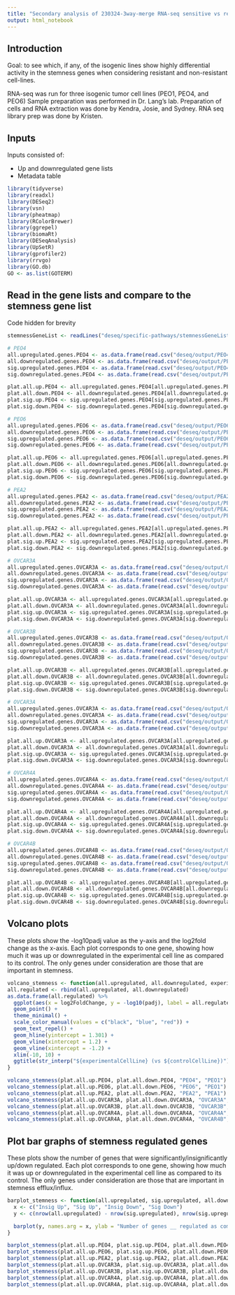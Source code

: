 ```yaml
---
title: "Secondary analysis of 230324-3way-merge RNA-seq sensitive vs resistant cell lines in isolines PEO, PEA, OVCAR3, OVCAR4"
output: html_notebook
---
```


## Introduction  

Goal: to see which, if any, of the isogenic lines show highly differential activity in the stemness genes when considering resistant and non-resistant cell-lines.

RNA-seq was run for three isogenic tumor cell lines (PEO1, PEO4, and PEO6)
Sample preparation was performed in Dr. Lang's lab. Preparation of cells and RNA extraction was done by Kendra, Josie, and Sydney.
RNA seq library prep was done by Kristen.


## Inputs

Inputs consisted of:  

 * Up and downregulated gene lists
 * Metadata table

```r
library(tidyverse)
library(readxl)
library(DESeq2)
library(vsn)
library(pheatmap)
library(RColorBrewer)
library(ggrepel)
library(biomaRt)
library(DESeqAnalysis)
library(UpSetR)
library(gprofiler2)
library(rrvgo)
library(GO.db)
GO <- as.list(GOTERM)
```


## Read in the gene lists and compare to the stemness gene list

Code hidden for brevity

```r
stemnessGeneList <- readLines("deseq/specific-pathways/stemnessGeneList.txt")

# PEO4
all.upregulated.genes.PEO4 <- as.data.frame(read.csv("deseq/output/PEO4_vs_PEO1_all_upregulated_genes.csv", sep = ",", header = TRUE))
all.downregulated.genes.PEO4 <- as.data.frame(read.csv("deseq/output/PEO4_vs_PEO1_all_downregulated_genes.csv", sep = ",", header = TRUE))
sig.upregulated.genes.PEO4 <- as.data.frame(read.csv("deseq/output/PEO4_vs_PEO1_significantly_upregulated_genes.csv", sep = ",", header = TRUE))
sig.downregulated.genes.PEO4 <- as.data.frame(read.csv("deseq/output/PEO4_vs_PEO1_significantly_downregulated_genes.csv", sep = ",", header = TRUE))

plat.all.up.PEO4 <- all.upregulated.genes.PEO4[all.upregulated.genes.PEO4[,1] %in% stemnessGeneList,]
plat.all.down.PEO4 <- all.downregulated.genes.PEO4[all.downregulated.genes.PEO4[,1] %in% stemnessGeneList,]
plat.sig.up.PEO4 <- sig.upregulated.genes.PEO4[sig.upregulated.genes.PEO4[,1] %in% stemnessGeneList,]
plat.sig.down.PEO4 <- sig.downregulated.genes.PEO4[sig.downregulated.genes.PEO4[,1] %in% stemnessGeneList,]

# PEO6
all.upregulated.genes.PEO6 <- as.data.frame(read.csv("deseq/output/PEO6_vs_PEO1_all_upregulated_genes.csv", sep = ",", header = TRUE))
all.downregulated.genes.PEO6 <- as.data.frame(read.csv("deseq/output/PEO6_vs_PEO1_all_downregulated_genes.csv", sep = ",", header = TRUE))
sig.upregulated.genes.PEO6 <- as.data.frame(read.csv("deseq/output/PEO6_vs_PEO1_significantly_upregulated_genes.csv", sep = ",", header = TRUE))
sig.downregulated.genes.PEO6 <- as.data.frame(read.csv("deseq/output/PEO6_vs_PEO1_significantly_downregulated_genes.csv", sep = ",", header = TRUE))

plat.all.up.PEO6 <- all.upregulated.genes.PEO6[all.upregulated.genes.PEO6[,1] %in% stemnessGeneList,]
plat.all.down.PEO6 <- all.downregulated.genes.PEO6[all.downregulated.genes.PEO6[,1] %in% stemnessGeneList,]
plat.sig.up.PEO6 <- sig.upregulated.genes.PEO6[sig.upregulated.genes.PEO6[,1] %in% stemnessGeneList,]
plat.sig.down.PEO6 <- sig.downregulated.genes.PEO6[sig.downregulated.genes.PEO6[,1] %in% stemnessGeneList,]

# PEA2
all.upregulated.genes.PEA2 <- as.data.frame(read.csv("deseq/output/PEA2_vs_PEA1_all_upregulated_genes.csv", sep = ",", header = TRUE))
all.downregulated.genes.PEA2 <- as.data.frame(read.csv("deseq/output/PEA2_vs_PEA1_all_downregulated_genes.csv", sep = ",", header = TRUE))
sig.upregulated.genes.PEA2 <- as.data.frame(read.csv("deseq/output/PEA2_vs_PEA1_significantly_upregulated_genes.csv", sep = ",", header = TRUE))
sig.downregulated.genes.PEA2 <- as.data.frame(read.csv("deseq/output/PEA2_vs_PEA1_significantly_downregulated_genes.csv", sep = ",", header = TRUE))

plat.all.up.PEA2 <- all.upregulated.genes.PEA2[all.upregulated.genes.PEA2[,1] %in% stemnessGeneList,]
plat.all.down.PEA2 <- all.downregulated.genes.PEA2[all.downregulated.genes.PEA2[,1] %in% stemnessGeneList,]
plat.sig.up.PEA2 <- sig.upregulated.genes.PEA2[sig.upregulated.genes.PEA2[,1] %in% stemnessGeneList,]
plat.sig.down.PEA2 <- sig.downregulated.genes.PEA2[sig.downregulated.genes.PEA2[,1] %in% stemnessGeneList,]

# OVCAR3A
all.upregulated.genes.OVCAR3A <- as.data.frame(read.csv("deseq/output/OVCAR3A_vs_OVCAR3_all_upregulated_genes.csv", sep = ",", header = TRUE))
all.downregulated.genes.OVCAR3A <- as.data.frame(read.csv("deseq/output/OVCAR3A_vs_OVCAR3_all_downregulated_genes.csv", sep = ",", header = TRUE))
sig.upregulated.genes.OVCAR3A <- as.data.frame(read.csv("deseq/output/OVCAR3A_vs_OVCAR3_significantly_upregulated_genes.csv", sep = ",", header = TRUE))
sig.downregulated.genes.OVCAR3A <- as.data.frame(read.csv("deseq/output/OVCAR3A_vs_OVCAR3_significantly_downregulated_genes.csv", sep = ",", header = TRUE))

plat.all.up.OVCAR3A <- all.upregulated.genes.OVCAR3A[all.upregulated.genes.OVCAR3A[,1] %in% stemnessGeneList,]
plat.all.down.OVCAR3A <- all.downregulated.genes.OVCAR3A[all.downregulated.genes.OVCAR3A[,1] %in% stemnessGeneList,]
plat.sig.up.OVCAR3A <- sig.upregulated.genes.OVCAR3A[sig.upregulated.genes.OVCAR3A[,1] %in% stemnessGeneList,]
plat.sig.down.OVCAR3A <- sig.downregulated.genes.OVCAR3A[sig.downregulated.genes.OVCAR3A[,1] %in% stemnessGeneList,]

# OVCAR3B
all.upregulated.genes.OVCAR3B <- as.data.frame(read.csv("deseq/output/OVCAR3B_vs_OVCAR3_all_upregulated_genes.csv", sep = ",", header = TRUE))
all.downregulated.genes.OVCAR3B <- as.data.frame(read.csv("deseq/output/OVCAR3B_vs_OVCAR3_all_downregulated_genes.csv", sep = ",", header = TRUE))
sig.upregulated.genes.OVCAR3B <- as.data.frame(read.csv("deseq/output/OVCAR3B_vs_OVCAR3_significantly_upregulated_genes.csv", sep = ",", header = TRUE))
sig.downregulated.genes.OVCAR3B <- as.data.frame(read.csv("deseq/output/OVCAR3B_vs_OVCAR3_significantly_downregulated_genes.csv", sep = ",", header = TRUE))

plat.all.up.OVCAR3B <- all.upregulated.genes.OVCAR3B[all.upregulated.genes.OVCAR3B[,1] %in% stemnessGeneList,]
plat.all.down.OVCAR3B <- all.downregulated.genes.OVCAR3B[all.downregulated.genes.OVCAR3B[,1] %in% stemnessGeneList,]
plat.sig.up.OVCAR3B <- sig.upregulated.genes.OVCAR3B[sig.upregulated.genes.OVCAR3B[,1] %in% stemnessGeneList,]
plat.sig.down.OVCAR3B <- sig.downregulated.genes.OVCAR3B[sig.downregulated.genes.OVCAR3B[,1] %in% stemnessGeneList,]

# OVCAR3A
all.upregulated.genes.OVCAR3A <- as.data.frame(read.csv("deseq/output/OVCAR3A_vs_OVCAR3_all_upregulated_genes.csv", sep = ",", header = TRUE))
all.downregulated.genes.OVCAR3A <- as.data.frame(read.csv("deseq/output/OVCAR3A_vs_OVCAR3_all_downregulated_genes.csv", sep = ",", header = TRUE))
sig.upregulated.genes.OVCAR3A <- as.data.frame(read.csv("deseq/output/OVCAR3A_vs_OVCAR3_significantly_upregulated_genes.csv", sep = ",", header = TRUE))
sig.downregulated.genes.OVCAR3A <- as.data.frame(read.csv("deseq/output/OVCAR3A_vs_OVCAR3_significantly_downregulated_genes.csv", sep = ",", header = TRUE))

plat.all.up.OVCAR3A <- all.upregulated.genes.OVCAR3A[all.upregulated.genes.OVCAR3A[,1] %in% stemnessGeneList,]
plat.all.down.OVCAR3A <- all.downregulated.genes.OVCAR3A[all.downregulated.genes.OVCAR3A[,1] %in% stemnessGeneList,]
plat.sig.up.OVCAR3A <- sig.upregulated.genes.OVCAR3A[sig.upregulated.genes.OVCAR3A[,1] %in% stemnessGeneList,]
plat.sig.down.OVCAR3A <- sig.downregulated.genes.OVCAR3A[sig.downregulated.genes.OVCAR3A[,1] %in% stemnessGeneList,]

# OVCAR4A
all.upregulated.genes.OVCAR4A <- as.data.frame(read.csv("deseq/output/OVCAR4A_vs_OVCAR4_all_upregulated_genes.csv", sep = ",", header = TRUE))
all.downregulated.genes.OVCAR4A <- as.data.frame(read.csv("deseq/output/OVCAR4A_vs_OVCAR4_all_downregulated_genes.csv", sep = ",", header = TRUE))
sig.upregulated.genes.OVCAR4A <- as.data.frame(read.csv("deseq/output/OVCAR4A_vs_OVCAR4_significantly_upregulated_genes.csv", sep = ",", header = TRUE))
sig.downregulated.genes.OVCAR4A <- as.data.frame(read.csv("deseq/output/OVCAR4A_vs_OVCAR4_significantly_downregulated_genes.csv", sep = ",", header = TRUE))

plat.all.up.OVCAR4A <- all.upregulated.genes.OVCAR4A[all.upregulated.genes.OVCAR4A[,1] %in% stemnessGeneList,]
plat.all.down.OVCAR4A <- all.downregulated.genes.OVCAR4A[all.downregulated.genes.OVCAR4A[,1] %in% stemnessGeneList,]
plat.sig.up.OVCAR4A <- sig.upregulated.genes.OVCAR4A[sig.upregulated.genes.OVCAR4A[,1] %in% stemnessGeneList,]
plat.sig.down.OVCAR4A <- sig.downregulated.genes.OVCAR4A[sig.downregulated.genes.OVCAR4A[,1] %in% stemnessGeneList,]

# OVCAR4B
all.upregulated.genes.OVCAR4B <- as.data.frame(read.csv("deseq/output/OVCAR4B_vs_OVCAR4_all_upregulated_genes.csv", sep = ",", header = TRUE))
all.downregulated.genes.OVCAR4B <- as.data.frame(read.csv("deseq/output/OVCAR4B_vs_OVCAR4_all_downregulated_genes.csv", sep = ",", header = TRUE))
sig.upregulated.genes.OVCAR4B <- as.data.frame(read.csv("deseq/output/OVCAR4B_vs_OVCAR4_significantly_upregulated_genes.csv", sep = ",", header = TRUE))
sig.downregulated.genes.OVCAR4B <- as.data.frame(read.csv("deseq/output/OVCAR4B_vs_OVCAR4_significantly_downregulated_genes.csv", sep = ",", header = TRUE))

plat.all.up.OVCAR4B <- all.upregulated.genes.OVCAR4B[all.upregulated.genes.OVCAR4B[,1] %in% stemnessGeneList,]
plat.all.down.OVCAR4B <- all.downregulated.genes.OVCAR4B[all.downregulated.genes.OVCAR4B[,1] %in% stemnessGeneList,]
plat.sig.up.OVCAR4B <- sig.upregulated.genes.OVCAR4B[sig.upregulated.genes.OVCAR4B[,1] %in% stemnessGeneList,]
plat.sig.down.OVCAR4B <- sig.downregulated.genes.OVCAR4B[sig.downregulated.genes.OVCAR4B[,1] %in% stemnessGeneList,]
```

## Volcano plots

These plots show the -log10padj value as the y-axis and the log2fold change as the x-axis. Each plot corresponds to one gene, showing how much it was up or downregulated in the experimental cell line as compared to its control. The only genes under consideration are those that are important in stemness.

```r
volcano_stemness <- function(all.upregulated, all.downregulated, experimentalCellLine, controlCellLine) {
all.regulated <- rbind(all.upregulated, all.downregulated)
as.data.frame(all.regulated) %>%
  ggplot(aes(x = log2FoldChange, y = -log10(padj), label = all.regulated[,1])) +
  geom_point() +
  theme_minimal() +
  scale_color_manual(values = c("black", "blue", "red")) +
  geom_text_repel() +
  geom_hline(yintercept = 1.301) +
  geom_vline(xintercept = 1.2) +
  geom_vline(xintercept = -1.2) +
  xlim(-10, 10) +
  ggtitle(str_interp("${experimentalCellLine} (vs ${controlCellLine})"))
}
```

```r
volcano_stemness(plat.all.up.PEO4, plat.all.down.PEO4, "PEO4", "PEO1")
volcano_stemness(plat.all.up.PEO6, plat.all.down.PEO6, "PEO6", "PEO1")
volcano_stemness(plat.all.up.PEA2, plat.all.down.PEA2, "PEA2", "PEA1")
volcano_stemness(plat.all.up.OVCAR3A, plat.all.down.OVCAR3A, "OVCAR3A", "OVCAR3")
volcano_stemness(plat.all.up.OVCAR3B, plat.all.down.OVCAR3B, "OVCAR3B", "OVCAR3")
volcano_stemness(plat.all.up.OVCAR4A, plat.all.down.OVCAR4A, "OVCAR4A", "OVCAR4")
volcano_stemness(plat.all.up.OVCAR4A, plat.all.down.OVCAR4A, "OVCAR4B", "OVCAR4")
```

## Plot bar graphs of stemness regulated genes

These plots show the number of genes that were significantly/insignificantly up/down regulated. Each plot corresponds to one gene, showing how much it was up or downregulated in the experimental cell line as compared to its control. The only genes under consideration are those that are important in stemness efflux/influx.

```r
barplot_stemness <- function(all.upregulated, sig.upregulated, all.downregulated, sig.downregulated, experimentalCellLine, controlCellLine) {
  x <- c("Insig Up", "Sig Up", "Insig Down", "Sig Down")
  y <- c(nrow(all.upregulated) - nrow(sig.upregulated), nrow(sig.upregulated), -1 * (nrow(all.downregulated) - nrow(sig.downregulated)), -1 * (nrow(sig.downregulated)))

  barplot(y, names.arg = x, ylab = "Number of genes __ regulated as compared to control", col = c("lightgray", "darkgray", "lightgray", "darkgray"), main = str_interp("${experimentalCellLine} (vs ${controlCellLine})"))
}
```

```r
barplot_stemness(plat.all.up.PEO4, plat.sig.up.PEO4, plat.all.down.PEO4, plat.sig.down.PEO4, "PEO4", "PEO1")
barplot_stemness(plat.all.up.PEO6, plat.sig.up.PEO6, plat.all.down.PEO6, plat.sig.down.PEO6, "PEO6", "PEO1")
barplot_stemness(plat.all.up.PEA2, plat.sig.up.PEA2, plat.all.down.PEA2, plat.sig.down.PEA2, "PEA2", "PEA1")
barplot_stemness(plat.all.up.OVCAR3A, plat.sig.up.OVCAR3A, plat.all.down.OVCAR3A, plat.sig.down.OVCAR3A, "OVCAR3A", "OVCAR3")
barplot_stemness(plat.all.up.OVCAR3B, plat.sig.up.OVCAR3B, plat.all.down.OVCAR3B, plat.sig.down.OVCAR3B, "OVCAR3B", "OVCAR3")
barplot_stemness(plat.all.up.OVCAR4A, plat.sig.up.OVCAR4A, plat.all.down.OVCAR4A, plat.sig.down.OVCAR4A, "OVCAR4A", "OVCAR4")
barplot_stemness(plat.all.up.OVCAR4A, plat.sig.up.OVCAR4A, plat.all.down.OVCAR4A, plat.sig.down.OVCAR4A, "OVCAR4B", "OVCAR4")
```





